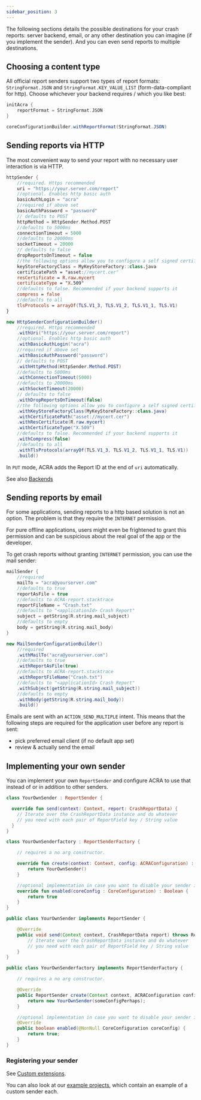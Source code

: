 ```yaml
---
sidebar_position: 3
---
```




The following sections details the possible destinations for your crash reports: server backend, email, or any other destination you can imagine (if you implement the sender). And you can even send reports to multiple destinations.

## Choosing a content type

All official report senders support two types of report formats: `StringFormat.JSON` and `StringFormat.KEY_VALUE_LIST` (form-data-compliant for http). Choose whichever your backend requires / which you like best:

<AndroidCode>

```kotlin
initAcra {
    reportFormat = StringFormat.JSON
}
```

```java
coreConfigurationBuilder.withReportFormat(StringFormat.JSON)
```

</AndroidCode>

## Sending reports via HTTP

The most convenient way to send your report with no necessary user interaction is via HTTP.

<AndroidCode>

```kotlin
httpSender {
    //required. Https recommended
    uri = "https://your.server.com/report"
    //optional. Enables http basic auth
    basicAuthLogin = "acra"
    //required if above set
    basicAuthPassword = "password"
    // defaults to POST
    httpMethod = HttpSender.Method.POST
    //defaults to 5000ms
    connectionTimeout = 5000
    //defaults to 20000ms
    socketTimeout = 20000
    // defaults to false
    dropReportsOnTimeout = false
    //the following options allow you to configure a self signed certificate
    keyStoreFactoryClass = MyKeyStoreFactory::class.java
    certificatePath = "asset://mycert.cer"
    resCertificate = R.raw.mycert
    certificateType = "X.509"
    //defaults to false. Recommended if your backend supports it
    compress = false
    //defaults to all
    tlsProtocols = arrayOf(TLS.V1_3, TLS.V1_2, TLS.V1_1, TLS.V1)
}
```

```java
new HttpSenderConfigurationBuilder()
    //required. Https recommended
    .withUri("https://your.server.com/report")
    //optional. Enables http basic auth
    .withBasicAuthLogin("acra")
    //required if above set
    .withBasicAuthPassword("password")
    // defaults to POST
    .withHttpMethod(HttpSender.Method.POST)
    //defaults to 5000ms
    .withConnectionTimeout(5000)
    //defaults to 20000ms
    .withSocketTimeout(20000)
    // defaults to false
    .withDropReportsOnTimeout(false)
    //the following options allow you to configure a self signed certificate
    .withKeyStoreFactoryClass(MyKeyStoreFactory::class.java)
    .withCertificatePath("asset://mycert.cer")
    .withResCertificate(R.raw.mycert)
    .withCertificateType("X.509")
    //defaults to false. Recommended if your backend supports it
    .withCompress(false)
    //defaults to all
    .withTlsProtocols(arrayOf(TLS.V1_3, TLS.V1_2, TLS.V1_1, TLS.V1))
    .build()
```

</AndroidCode>

In `PUT` mode, ACRA adds the Report ID at the end of `uri` automatically.

See also [Backends](Backends)

## Sending reports by email

For some applications, sending reports to a http based solution is not an option. The problem is that they require the `INTERNET` permission.

For pure offline applications, users might even be frightened to grant this permission and can be suspicious about the
real goal of the app or the developer.

To get crash reports without granting `INTERNET` permission, you can use the mail sender:

<AndroidCode>

```kotlin
mailSender {
    //required
    mailTo = "acra@yourserver.com"
    //defaults to true
    reportAsFile = true
    //defaults to ACRA-report.stacktrace
    reportFileName = "Crash.txt"
    //defaults to "<applicationId> Crash Report"
    subject = getString(R.string.mail_subject)
    //defaults to empty
    body = getString(R.string.mail_body)
}
```

```java
new MailSenderConfigurationBuilder()
    //required
    .withMailTo("acra@yourserver.com")
    //defaults to true
    .withReportAsFile(true)
    //defaults to ACRA-report.stacktrace
    .withReportFileName("Crash.txt")
    //defaults to "<applicationId> Crash Report"
    .withSubject(getString(R.string.mail_subject))
    //defaults to empty
    .withBody(getString(R.string.mail_body))
    .build()
```

</AndroidCode>

Emails are sent with an `ACTION_SEND_MULTIPLE` intent. This means that the following steps are required for the application user before any report is sent:
* pick preferred email client (if no default app set)
* review & actually send the email

## Implementing your own sender

You can implement your own `ReportSender` and configure ACRA to use that instead of or in addition to other senders.

<AndroidCode>

```kotlin
class YourOwnSender : ReportSender {

  override fun send(context: Context, report: CrashReportData) {
    // Iterate over the CrashReportData instance and do whatever
    // you need with each pair of ReportField key / String value
  }
}

class YourOwnSenderfactory : ReportSenderFactory {

    // requires a no arg constructor.

    override fun create(context: Context, config: ACRAConfiguration) : ReportSender {
        return YourOwnSender()
    }

    //optional implementation in case you want to disable your sender in certain cases
    override fun enabled(coreConfig : CoreConfiguration) : Boolean {
        return true
    }
}
```

```java
public class YourOwnSender implements ReportSender {

    @Override
    public void send(Context context, CrashReportData report) throws ReportSenderException {
        // Iterate over the CrashReportData instance and do whatever
        // you need with each pair of ReportField key / String value
    }
}

public class YourOwnSenderfactory implements ReportSenderFactory {

    // requires a no arg constructor.

    @Override
    public ReportSender create(Context context, ACRAConfiguration config) {
        return new YourOwnSender(someConfigPerhaps);
    }

    //optional implementation in case you want to disable your sender in certain cases
    @Override
    public boolean enabled(@NonNull CoreConfiguration coreConfig) {
        return true;
    }
}
```

</AndroidCode>

### Registering your sender

See [Custom extensions](Custom-Extensions.mdx).

You can also look at our [example projects](https://github.com/ACRA/acra/tree/master/examples), which contain an example of a custom sender each.

